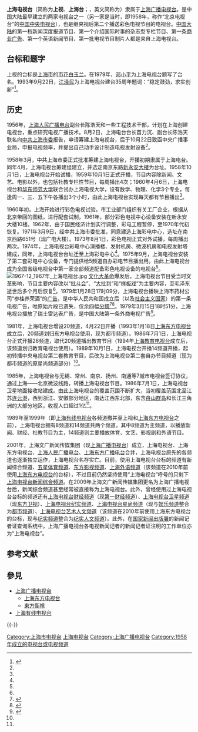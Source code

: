 {{about|上海市历史上的一家政府主办的电视台|旗下同名主频|上海电视台 (频道)|该台的后继单位|上海广播电视台}}
{{refimprove|time=2016-07-12T14:15:41+00:00}}
{{電視網資訊
|電視網名稱     = 上海电视台
|電視網商標檔案 = STVlogo.png
|電視網商標尺寸 = 150px
|電視網商標名稱 = 上海电视台
|類型           = [[无线电视|无线电视]]、[[有线电视|有线电视]]
|品牌           = 
|開播日期       = 1958年10月1日
|國家           = {{PRC}}
|可收視地區     = [[上海市|上海市]]及周边省份
|創立日期       = 
|創立者         = 
|口號           =
|格言           = 
|收視率         = 
|收視率調查時間 = 
|收視率資料來源 = 
|市場占有率     = 
|擁有者         = 上海广播电视台
|持股者         = 
|關鍵人物       = 
|旗下類比頻道   = 新闻综合频道、东方影视频道、五星体育频道、纪实人文频道、[[上海外语频道|上海外语频道]]（ICS）
|旗下數位頻道   = 
|官方網站       = http://www.smg.cn 上海广播电视台网站
|備註           =
}}
'''上海电视台'''（简称为'''上视'''、'''上海台'''；{{lang-en|'''Shanghai Television'''}}，英文简称为{{lang|en|'''STV'''}}）隶属于[[上海广播电视台|上海广播电视台]]。是中国大陆最早建立的两家电视台之一（另一家是当时，即1958年，称作“北京电视台”的[[中国中央电视台|中国中央电视台]]），也是继央视后第二个播送彩色电视节目的电视台。[[中国大陆|中国大陆]]的第一档新闻深度报道节目、第一个介绍国际时事的杂志型专栏节目、第一条[[商业广告|商业广告]]、第一个英语新闻节目、第一批电视节目制片人都是来自上海电视台。

==台标和题字==
上视的台标是[[上海市|上海市]]的[[市花|市花]][[白玉兰|白玉兰]]。在1979年，[[邓小平|邓小平]]为上海电视台题写了台名。1993年9月22日，[[江泽民|江泽民]]为上海电视台建台35周年题词：“稳定鼓劲，求实创新”<ref name=shsdfz>{{cite web|url=http://www.shtong.gov.cn/Newsite/node2/node2245/node4510/node11505/node11512/node63816/userobject1ai12553.html|title=上海广播电视志→第三编电视台→第一章无线电视→第一节 上海电视台|publisher=上海市地方志办公室|accessdate=2016年9月8日|archive-date=2016年4月27日|archive-url=https://web.archive.org/web/20160427213230/http://www.shtong.gov.cn/Newsite/node2/node2245/node4510/node11505/node11512/node63816/userobject1ai12553.html|dead-url=no}}</ref>。

==历史==
1956年，[[上海人民广播电台|上海人民广播电台]]副台长陈浩天和一些工程技术干部，计划在上海创建电视台，重点研究电视广播技术。8月2日，上海电台台长苗力沉、副台长陈浩天联名向[[中共上海市委|中共上海市委]]报告，申请筹建上海电视台，后于10月22日致函中央广播事业局，申报电视频率，并提出自己动手设计制造电视发射设备<ref name=shsdfz/>。

1958年3月，中共上海市委正式批准筹建上海电视台，开播初期隶属于上海电台。同年4月，上海电视台筹建组建立，并选定南京东路[[新永安大楼|新永安大楼]]为台址。1958年10月1日，上海电视台开始试播，1959年10月1日正式开播，节目内容除新闻、文艺、电影以外，也包括社教专栏性节目，每周播出4次；1960年4月6日，上海电视台和[[华东师范大学|华东师范大学]]联合试办上海电视大学，设有数学、物理、化学3个专业，每逢周一、三、五下午各播出3个小时，由此上海电视台实现每天都有节目播出<ref name=shsdfz/>。

1960年初，上海开始进行彩色电视试验。市工业部门组织有关工厂企业，根据从北京带回的图纸，进行配套试制，1961年，部分彩色电视中心设备安装在新永安大楼10楼。1962年，由于国民经济计划实行调整，彩电工程暂停，至1970年代初恢复。1971年3月9日，经中共上海市委批准，同意建造上海彩电中心，选址在南京西路651号（现广电大楼）。1973年8月1日，彩色电视正式对外试播，每周播出两次。1974年，上海电视台彩电中心演播楼、发射机房、微波机房和电视发射塔建成，同年，上海电视台台址迁至上海彩电中心<ref name=shsdfz/>。1975年9月，上海电视台安装了第二套彩电中心设备，专门提供给5频道自办彩电节目播出用。由此上海电视台成为全国省级电视台中第一家全部频道配备彩色电视设备的电视台<ref name=shsdfz/>。
[[File:1967-12_1967年_上海电视台.jpg|thumb]]
[[文化大革命|文化大革命]]爆发后，上海电视台节目受当时文革影响，节目主要内容改以“[[批斗会|批斗会]]”、“[[大批判|大批判]]”和“[[样板戏|样板戏]]”为主要内容，至毛泽东逝世后多个月后恢复<ref name=shsdfz/>。1979年1月28日17时09分，上海电视台播映上海市药材公司“参桂养荣酒”的[[電視廣告|广告]]，是中华人民共和国成立后（以及[[社会主义国家|社会主义国家]]）的第一条电视广告，唯原始片段已遗失，仅余四幅[[分鏡|分鏡]]<ref>{{cite web|url=https://www.sohu.com/a/280412624_708759|title=上海故事（392）：上海电视60年第二集：走进春天|publisher=上海电视台|date=2018-12-07|accessdate=2021-10-06|archive-date=2022-04-21|archive-url=https://web.archive.org/web/20220421233433/https://www.sohu.com/a/280412624_708759}}</ref><ref>{{cite web|url=https://www.thepaper.cn/newsDetail_forward_14764889|title=《我和我的父辈》主创：这是一场4×100的接力赛|publisher=[[澎湃新闻|澎湃新闻]]|date=2021-10-02|quote=当时的参桂养荣酒是我们上海市药材公司向面向中档市民的一个保健品，它的价位大概在20块钱左右，在当时是挺贵的|accessdate=2021-10-06|archive-date=2022-04-21|archive-url=https://web.archive.org/web/20220421233441/https://www.thepaper.cn/newsDetail_forward_14764889}}</ref>。1979年3月15日18时51分，上海电视台播放了瑞士雷达表广告，是中国大陆第一条外商电视广告<ref>{{cite web|url=http://www.shtong.gov.cn/Newsite/node2/node2245/node4510/node11098/node11142/node63818/userobject1ai12632.html|title=上海广播电视志→第四编电视节目→第一章 上海电视台节目→第十节 电视广告|publisher=上海市地方志办公室|accessdate=2016年9月8日|archive-date=2016年4月27日|archive-url=https://web.archive.org/web/20160427213309/http://www.shtong.gov.cn/Newsite/node2/node2245/node4510/node11098/node11142/node63818/userobject1ai12632.html|dead-url=no}}</ref>。

1981年，上海电视台增设20频道，4月22日开播（1993年1月18日[[上海东方电视台|上海东方电视台]]成立后，20频道划归东方电视台使用，现为都市频道）。1986年7月1日，上海电视台正式开播26频道，取代20频道播出教育节目（1994年[[上海教育电视台|上海教育电视台]]成立后，该频道划归教育电视台使用）。1989年10月1日，上海电视台开播14频道开播，起初转播中央电视台第二套教育节目，后改为上海电视台第二套自办节目频道（现为都市频道的原星尚频道部分）<ref name=shsdfz/>。

1985年，上海电视台与无锡、常州、南京、扬州、南通等7城市电视台签订协议，通过上海——北京微波线路，转播上海电视台节目。1986年7月1日，上海电视台卫星地面接收站建成。由此上海电视台的覆盖范围不断扩大，当初覆盖范围北至江苏[[连云港|连云港]]，西到浙江、安徽部分地区，南达江西东北部，东含[[舟山群岛|舟山群岛]]和长江三角洲的大部分地区，收视人口超过1亿<ref name=shsdfz/>。

1989年至1999年（即[[上海有线电视台|上海有线电视台]]各频道撤并至上视和[[上海东方电视台|上海东方电视台]]之前），上海电视台拥有8频道和14频道共两个频道，其中8频道为主频道，以播放新闻、财经、社教节目为主，14频道则主要播放体育、文艺、影视剧和外语节目。

2001年，上海文广新闻传媒集团（现[[上海广播电视台|上海广播电视台]]）成立，上海电视台、上海东方电视台、[[上海人民广播电台|上海人民广播电台]]、[[上海东方广播电台|上海东方广播电台]]合并，上海电视台原先的各频道也逐渐独立运作，上海电视台名存实亡。目前，使用上海电视台台标的频道有新闻综合频道、[[上海电视台体育频道|五星体育频道]]、[[上海广播电视台东方影视频道|东方影视频道]]、[[上海外语频道|上海外语频道]]（该频道在2010年前使用[[上海东方电视台|上海东方电视台]]的台标），不过目前仍然坚持使用“上海电视台”呼号的只剩下[[上海电视台新闻综合频道|上海电视台新闻综合频道]]。在2009年上海文广新闻传媒集团更名为上海广播电视台后，新闻综合频道甚至经常被直接称为上海电视台。此外，曾经使用过上海电视台台标的频道还有[[上海电视台财经频道|上海电视台财经频道]]（现[[第一财经频道|第一财经频道]]）、[[上海电视台卫星频道|上海电视台卫星频道]]（现[[东方卫视|东方卫视]]）、[[上海电视台纪实频道|上海电视台纪实频道]]、[[上海电视台星尚频道|上海电视台星尚频道]]（现与[[上海广播电视台娱乐频道|娱乐频道]]整合为[[上海广播电视台都市频道|都市频道]]）、[[上海广播电视台艺术人文频道|上海电视台艺术人文频道]]（该频道在2010年前使用上海东方电视台的台标，现与[[上海电视台纪实频道|纪实频道]]整合为[[上海广播电视台纪实人文频道|纪实人文频道]]）。此外，在[[国家新闻出版署|国家新闻出版署]]的新闻记者证查询系统中，上海广播电视台各电视新闻记者的新闻记者证注明的工作单位亦为“上海电视台”。

==参考文献==
{{Reflist}}

== 參見 ==
{{Portal box|中华人民共和国|上海|电视}}
* [[上海广播电视台|上海广播电视台]]
** [[上海东方电视台|上海东方电视台]]
** [[東方衛視|東方衛視]]
* [[上海有线电视台|上海有线电视台]]

{{-}}
{{上海广播电视台}}

[[Category:上海市电视台|Category:上海市电视台]]
[[Category:上海电视台|]]
[[Category:上海广播电视台|Category:上海广播电视台]]
[[Category:1958年成立的电视台或电视频道|Category:1958年成立的电视台或电视频道]]